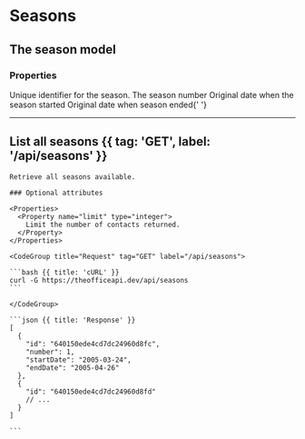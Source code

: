 
# Seasons

## The season model

### Properties

<Properties>
  <Property name="id" type="string">
    Unique identifier for the season.
  </Property>
  <Property name="number" type="integer">
    The season number
  </Property>
  <Property name="startDate" type="string">
    Original date when the season started
  </Property>
  <Property name="endDate" type="string">
    Original date when season ended{' '}
  </Property>
</Properties>

---

## List all seasons {{ tag: 'GET', label: '/api/seasons' }}

<Row>
  <Col>

    Retrieve all seasons available.

    ### Optional attributes

    <Properties>
      <Property name="limit" type="integer">
        Limit the number of contacts returned.
      </Property>
    </Properties>

  </Col>
  <Col sticky>

    <CodeGroup title="Request" tag="GET" label="/api/seasons">

    ```bash {{ title: 'cURL' }}
    curl -G https://theofficeapi.dev/api/seasons
    ```

    </CodeGroup>

    ```json {{ title: 'Response' }}
    [
      {
        "id": "640150ede4cd7dc24960d8fc",
        "number": 1,
        "startDate": "2005-03-24",
        "endDate": "2005-04-26"
      },
      {
        "id": "640150ede4cd7dc24960d8fd"
        // ...
      }
    ]

    ```

  </Col>
</Row>
